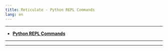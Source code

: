 ```yaml
---
title: Reticulate - Python REPL Commands
lang: en
---
```


***

* [**Python REPL Commands**](1_4_py_repl_cmds.html)


***
***